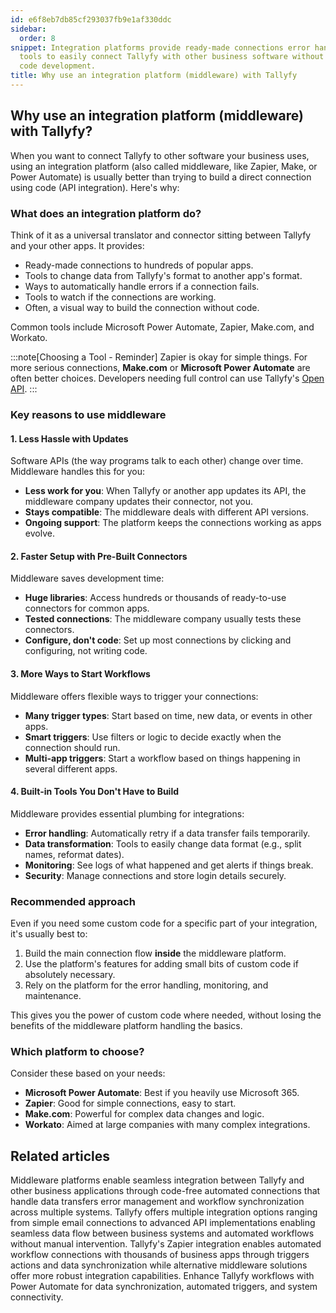 ```yaml
---
id: e6f8eb7db85cf293037fb9e1af330ddc
sidebar:
  order: 8
snippet: Integration platforms provide ready-made connections error handling and monitoring
  tools to easily connect Tallyfy with other business software without needing custom
  code development.
title: Why use an integration platform (middleware) with Tallyfy
---
```


## Why use an integration platform (middleware) with Tallyfy?

When you want to connect Tallyfy to other software your business uses, using an integration platform (also called middleware, like Zapier, Make, or Power Automate) is usually better than trying to build a direct connection using code (API integration). Here's why:

### What does an integration platform do?

Think of it as a universal translator and connector sitting between Tallyfy and your other apps. It provides:

- Ready-made connections to hundreds of popular apps.
- Tools to change data from Tallyfy's format to another app's format.
- Ways to automatically handle errors if a connection fails.
- Tools to watch if the connections are working.
- Often, a visual way to build the connection without code.

Common tools include Microsoft Power Automate, Zapier, Make.com, and Workato.

:::note[Choosing a Tool - Reminder]
Zapier is okay for simple things. For more serious connections, **Make.com** or **Microsoft Power Automate** are often better choices. Developers needing full control can use Tallyfy's [Open API](/products/pro/integrations/open-api/).
:::

### Key reasons to use middleware

#### 1. Less Hassle with Updates

Software APIs (the way programs talk to each other) change over time. Middleware handles this for you:

- **Less work for you**: When Tallyfy or another app updates its API, the middleware company updates their connector, not you.
- **Stays compatible**: The middleware deals with different API versions.
- **Ongoing support**: The platform keeps the connections working as apps evolve.

#### 2. Faster Setup with Pre-Built Connectors

Middleware saves development time:

- **Huge libraries**: Access hundreds or thousands of ready-to-use connectors for common apps.
- **Tested connections**: The middleware company usually tests these connectors.
- **Configure, don't code**: Set up most connections by clicking and configuring, not writing code.

#### 3. More Ways to Start Workflows

Middleware offers flexible ways to trigger your connections:

- **Many trigger types**: Start based on time, new data, or events in other apps.
- **Smart triggers**: Use filters or logic to decide exactly when the connection should run.
- **Multi-app triggers**: Start a workflow based on things happening in several different apps.

#### 4. Built-in Tools You Don't Have to Build

Middleware provides essential plumbing for integrations:

- **Error handling**: Automatically retry if a data transfer fails temporarily.
- **Data transformation**: Tools to easily change data format (e.g., split names, reformat dates).
- **Monitoring**: See logs of what happened and get alerts if things break.
- **Security**: Manage connections and store login details securely.

### Recommended approach

Even if you need some custom code for a specific part of your integration, it's usually best to:

1. Build the main connection flow **inside** the middleware platform.
2. Use the platform's features for adding small bits of custom code if absolutely necessary.
3. Rely on the platform for the error handling, monitoring, and maintenance.

This gives you the power of custom code where needed, without losing the benefits of the middleware platform handling the basics.

<lite-vimeo videoid="349793950"></lite-vimeo>

### Which platform to choose?

Consider these based on your needs:

- **Microsoft Power Automate**: Best if you heavily use Microsoft 365.
- **Zapier**: Good for simple connections, easy to start.
- **Make.com**: Powerful for complex data changes and logic.
- **Workato**: Aimed at large companies with many complex integrations.


## Related articles
<CardGrid>
<LinkTitleCard header="<b>Integrations > Middleware</b>" href="/products/pro/integrations/middleware/" > Middleware platforms enable seamless integration between Tallyfy and other business applications through code-free automated connections that handle data transfers error management and workflow synchronization across multiple systems. </LinkTitleCard>
<LinkTitleCard header="<b>Pro > Integrations</b>" href="/products/pro/integrations/" > Tallyfy offers multiple integration options ranging from simple email connections to advanced API implementations enabling seamless data flow between business systems and automated workflows without manual intervention. </LinkTitleCard>
<LinkTitleCard header="<b>Middleware > Zapier</b>" href="/products/pro/integrations/middleware/zapier/" > Tallyfy's Zapier integration enables automated workflow connections with thousands of business apps through triggers actions and data synchronization while alternative middleware solutions offer more robust integration capabilities. </LinkTitleCard>
<LinkTitleCard header="<b>Middleware > Power Automate</b>" href="/products/pro/integrations/middleware/power-automate/" > Enhance Tallyfy workflows with Power Automate for data synchronization, automated triggers, and system connectivity. </LinkTitleCard>
</CardGrid>